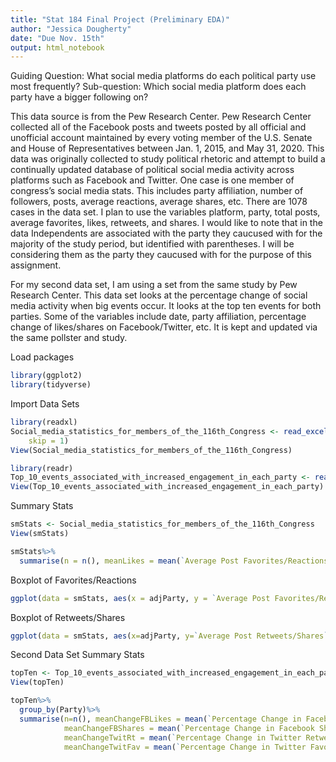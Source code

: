 ```yaml
---
title: "Stat 184 Final Project (Preliminary EDA)"
author: "Jessica Dougherty"
date: "Due Nov. 15th"
output: html_notebook
---
```


Guiding Question: What social media platforms do each political party use most frequently?
Sub-question: Which social media platform does each party have a bigger following on? 

This data source is from the Pew Research Center. Pew Research Center collected all of the Facebook posts and tweets posted by all official and unofficial account maintained by every voting member of the U.S. Senate and House of Representatives between Jan. 1, 2015, and May 31, 2020. This data was originally collected to study political rhetoric and attempt to build a continually updated database of political social media activity across platforms such as Facebook and Twitter. One case is one member of congress's social media stats. This includes party affiliation, number of followers, posts, average reactions, average shares, etc. There are 1078 cases in the data set. I plan to use the variables platform, party, total posts, average favorites, likes, retweets, and shares. I would like to note that in the data Independents are associated with the party they caucused with for the majority of the study period, but identified with parentheses. I will be considering them as the party they caucused with for the purpose of this assignment.

For my second data set, I am using a set from the same study by Pew Research Center. This data set looks at the percentage change of social media activity when big events occur. It looks at the top ten events for both parties. Some of the variables include date, party affiliation, percentage change of likes/shares on Facebook/Twitter, etc. It is kept and updated via the same pollster and study.

Load packages
```r
library(ggplot2)
library(tidyverse)
```

Import Data Sets
```r
library(readxl)
Social_media_statistics_for_members_of_the_116th_Congress <- read_excel("Social media statistics for members of the 116th Congress.xlsx", 
    skip = 1)
View(Social_media_statistics_for_members_of_the_116th_Congress)

library(readr)
Top_10_events_associated_with_increased_engagement_in_each_party <- read_csv("appendix csvs/Top 10 events associated with increased engagement in each party.csv")
View(Top_10_events_associated_with_increased_engagement_in_each_party)
```

Summary Stats
```r
smStats <- Social_media_statistics_for_members_of_the_116th_Congress
View(smStats)

smStats%>%
  summarise(n = n(), meanLikes = mean(`Average Post Favorites/Reactions`), meanShares = mean(`Average Post Retweets/Shares`))
```

Boxplot of Favorites/Reactions
```r
ggplot(data = smStats, aes(x = adjParty, y = `Average Post Favorites/Reactions`)) + geom_boxplot()+scale_y_continuous(limits = c(0, 1000))
```

Boxplot of Retweets/Shares
```r
ggplot(data = smStats, aes(x=adjParty, y=`Average Post Retweets/Shares`)) + geom_boxplot() + scale_y_continuous(limits = c(0, 300))
```

Second Data Set Summary Stats
```r
topTen <- Top_10_events_associated_with_increased_engagement_in_each_party
View(topTen)

topTen%>%
  group_by(Party)%>%
  summarise(n=n(), meanChangeFBLikes = mean(`Percentage Change in Facebook Reactions`),
            meanChangeFBShares = mean(`Percentage Change in Facebook Shares`),
            meanChangeTwitRt = mean(`Percentage Change in Twitter Retweets`),
            meanChangeTwitFav = mean(`Percentage Change in Twitter Favorites`))
```